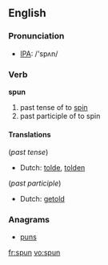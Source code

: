 ==English==

=== Pronunciation ===
*[[w:IPA|IPA]]: /'spʌn/

=== Verb ===
'''spun'''

# past tense of to [[spin]]
# past participle of to spin

====Translations====
(''past tense'')
*Dutch: [[tolde]], [[tolden]]

(''past participle'')
*Dutch: [[getold]]

===Anagrams===
*[[puns]]

[[fr:spun]]
[[vo:spun]]
